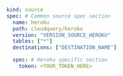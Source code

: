 ```yaml copy
kind: source
spec: # Common source spec section
  name: heroku
  path: cloudquery/heroku
  version: "VERSION_SOURCE_HEROKU"
  tables: ["*"]
  destinations: ["DESTINATION_NAME"]

  spec: # Heroku specific section
    token: <YOUR_TOKEN_HERE>
```
